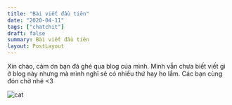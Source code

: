 ```yaml
---
title: "Bài viết đầu tiên"
date: "2020-04-11"
tags: ["chatchit"]
draft: false
summary: Bài viết đầu tiên
layout: PostLayout
---
```


Xin chào, cảm ơn bạn đã ghé qua blog của mình. Mình vẫn chưa biết viết gì ở blog này nhưng mà mình nghĩ sẽ có nhiều thứ hay ho lắm. Các bạn cùng đón chờ nhé \<3

![cat](https://media.giphy.com/media/vFKqnCdLPNOKc/giphy.gif)
